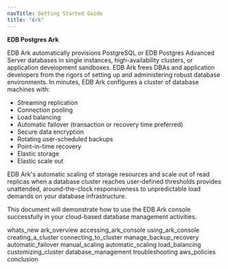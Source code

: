 ```yaml
---
navTitle: Getting Started Guide
title: "Ark"
---
```


**EDB Postgres Ark**

EDB Ark automatically provisions PostgreSQL or EDB Postgres Advanced Server databases in single instances, high-availability clusters, or application development sandboxes. EDB Ark frees DBAs and application developers from the rigors of setting up and administering robust database environments. In minutes, EDB Ark configures a cluster of database machines with:

-   Streaming replication
-   Connection pooling
-   Load balancing
-   Automatic failover (transaction or recovery time preferred)
-   Secure data encryption
-   Rotating user-scheduled backups
-   Point-in-time recovery
-   Elastic storage
-   Elastic scale out

EDB Ark's automatic scaling of storage resources and scale out of read replicas when a database cluster reaches user-defined thresholds provides unattended, around-the-clock responsiveness to unpredictable load demands on your database infrastructure.

This document will demonstrate how to use the EDB Ark console successfully in your cloud-based database management activities.

<div class="toctree" maxdepth="3">

whats_new ark_overview accessing_ark_console using_ark_console creating_a_cluster connecting_to_cluster manage_backup_recovery automatic_failover manual_scaling automatic_scaling load_balancing customizing_cluster database_management troubleshooting aws_policies conclusion

</div>
